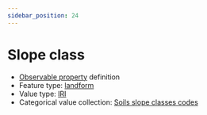 ```yaml
---
sidebar_position: 24
---
```



# Slope class

- [Observable property](/viewers/dawe-vocabs?uri=https://linked.data.gov.au/def/test/dawe-cv/fb1eb51f-7eff-4147-840d-863e655f3ad7) definition
- Feature type: [landform](http://linked.data.gov.au/def/tern-cv/2cf3ed29-440e-4a50-9bbc-5aab30df9fcd)
- Value type: [IRI](https://w3id.org/tern/ontologies/tern/IRI)
- Categorical value collection: [Soils slope classes codes](/viewers/dawe-vocabs?uri=https://linked.data.gov.au/def/test/dawe-cv/7fea235c-e1de-4e5d-8ef6-f90791c5913d)

<Example protocolModule="plot-soil-description" observableProperty="https://linked.data.gov.au/def/test/dawe-cv/fb1eb51f-7eff-4147-840d-863e655f3ad7" />
